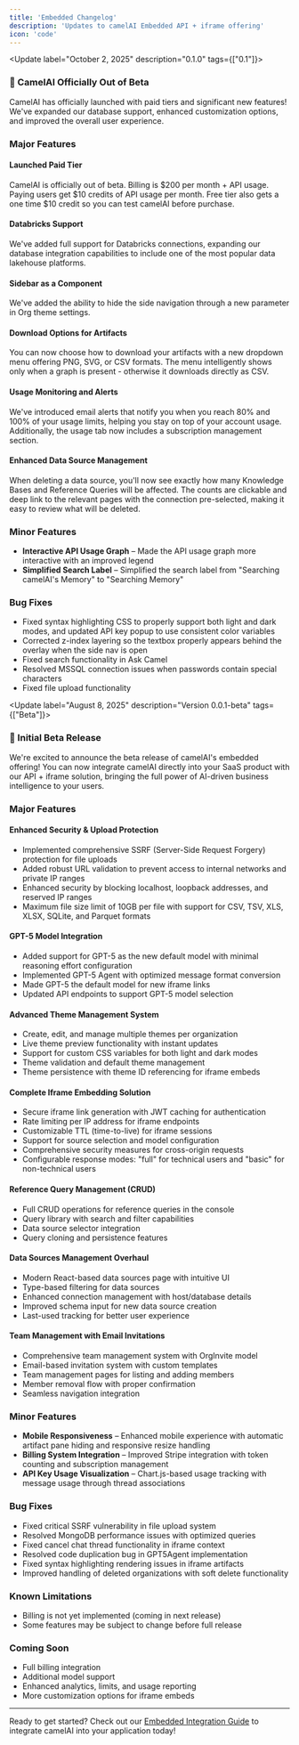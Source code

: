 ```yaml
---
title: 'Embedded Changelog'
description: 'Updates to camelAI Embedded API + iframe offering'
icon: 'code'
---
```


<Update label="October 2, 2025" description="0.1.0" tags={["0.1"]}>
### 🎉 CamelAI Officially Out of Beta

CamelAI has officially launched with paid tiers and significant new features! We've expanded our database support, enhanced customization options, and improved the overall user experience.

### Major Features

#### Launched Paid Tier
CamelAI is officially out of beta. Billing is \$200 per month + API usage. Paying users get \$10 credits of API usage per month. Free tier also gets a one time \$10 credit so you can test camelAI before purchase.

#### Databricks Support
We've added full support for Databricks connections, expanding our database integration capabilities to include one of the most popular data lakehouse platforms.

#### Sidebar as a Component
We've added the ability to hide the side navigation through a new parameter in Org theme settings.

#### Download Options for Artifacts
You can now choose how to download your artifacts with a new dropdown menu offering PNG, SVG, or CSV formats. The menu intelligently shows only when a graph is present - otherwise it downloads directly as CSV.

#### Usage Monitoring and Alerts
We've introduced email alerts that notify you when you reach 80% and 100% of your usage limits, helping you stay on top of your account usage. Additionally, the usage tab now includes a subscription management section.

#### Enhanced Data Source Management
When deleting a data source, you'll now see exactly how many Knowledge Bases and Reference Queries will be affected. The counts are clickable and deep link to the relevant pages with the connection pre-selected, making it easy to review what will be deleted.

### Minor Features

- **Interactive API Usage Graph** – Made the API usage graph more interactive with an improved legend
- **Simplified Search Label** – Simplified the search label from "Searching camelAI's Memory" to "Searching Memory"

### Bug Fixes

- Fixed syntax highlighting CSS to properly support both light and dark modes, and updated API key popup to use consistent color variables
- Corrected z-index layering so the textbox properly appears behind the overlay when the side nav is open
- Fixed search functionality in Ask Camel
- Resolved MSSQL connection issues when passwords contain special characters
- Fixed file upload functionality

</Update>

<Update label="August 8, 2025" description="Version 0.0.1-beta" tags={["Beta"]}>
### 🎉 Initial Beta Release

We're excited to announce the beta release of camelAI's embedded offering! You can now integrate camelAI directly into your SaaS product with our API + iframe solution, bringing the full power of AI-driven business intelligence to your users.

### Major Features

#### Enhanced Security & Upload Protection
- Implemented comprehensive SSRF (Server-Side Request Forgery) protection for file uploads
- Added robust URL validation to prevent access to internal networks and private IP ranges
- Enhanced security by blocking localhost, loopback addresses, and reserved IP ranges
- Maximum file size limit of 10GB per file with support for CSV, TSV, XLS, XLSX, SQLite, and Parquet formats

#### GPT-5 Model Integration
- Added support for GPT-5 as the new default model with minimal reasoning effort configuration
- Implemented GPT-5 Agent with optimized message format conversion
- Made GPT-5 the default model for new iframe links
- Updated API endpoints to support GPT-5 model selection

#### Advanced Theme Management System
- Create, edit, and manage multiple themes per organization
- Live theme preview functionality with instant updates
- Support for custom CSS variables for both light and dark modes
- Theme validation and default theme management
- Theme persistence with theme ID referencing for iframe embeds

#### Complete Iframe Embedding Solution
- Secure iframe link generation with JWT caching for authentication
- Rate limiting per IP address for iframe endpoints
- Customizable TTL (time-to-live) for iframe sessions
- Support for source selection and model configuration
- Comprehensive security measures for cross-origin requests
- Configurable response modes: "full" for technical users and "basic" for non-technical users

#### Reference Query Management (CRUD)
- Full CRUD operations for reference queries in the console
- Query library with search and filter capabilities
- Data source selector integration
- Query cloning and persistence features

#### Data Sources Management Overhaul
- Modern React-based data sources page with intuitive UI
- Type-based filtering for data sources
- Enhanced connection management with host/database details
- Improved schema input for new data source creation
- Last-used tracking for better user experience

#### Team Management with Email Invitations
- Comprehensive team management system with OrgInvite model
- Email-based invitation system with custom templates
- Team management pages for listing and adding members
- Member removal flow with proper confirmation
- Seamless navigation integration

### Minor Features

- **Mobile Responsiveness** – Enhanced mobile experience with automatic artifact pane hiding and responsive resize handling
- **Billing System Integration** – Improved Stripe integration with token counting and subscription management
- **API Key Usage Visualization** – Chart.js-based usage tracking with message usage through thread associations

### Bug Fixes

- Fixed critical SSRF vulnerability in file upload system
- Resolved MongoDB performance issues with optimized queries
- Fixed cancel chat thread functionality in iframe context
- Resolved code duplication bug in GPT5Agent implementation
- Fixed syntax highlighting rendering issues in iframe artifacts
- Improved handling of deleted organizations with soft delete functionality

### Known Limitations

- Billing is not yet implemented (coming in next release)
- Some features may be subject to change before full release

### Coming Soon

- Full billing integration
- Additional model support
- Enhanced analytics, limits, and usage reporting
- More customization options for iframe embeds

---

Ready to get started? Check out our [Embedded Integration Guide](/embedded/quickstart) to integrate camelAI into your application today!
</Update>